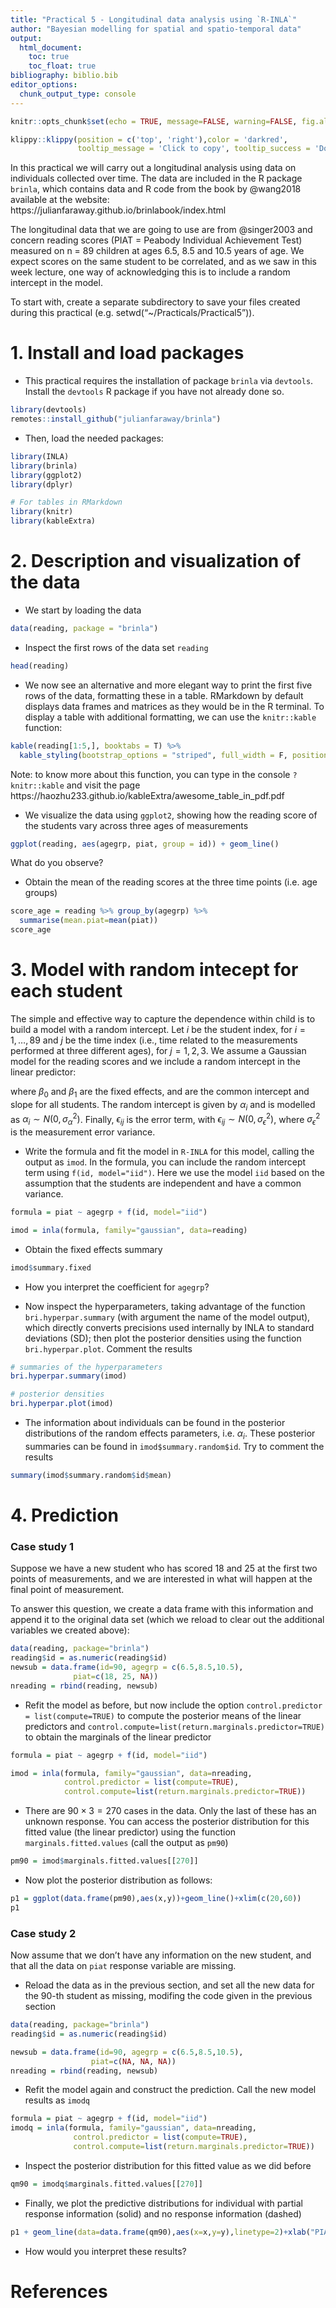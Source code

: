 ```yaml
---
title: "Practical 5 - Longitudinal data analysis using `R-INLA`"
author: "Bayesian modelling for spatial and spatio-temporal data"
output: 
  html_document:
    toc: true
    toc_float: true
bibliography: biblio.bib
editor_options: 
  chunk_output_type: console
---
```


\pagenumbering{gobble} 
\pagenumbering{arabic} 

```r
knitr::opts_chunk$set(echo = TRUE, message=FALSE, warning=FALSE, fig.align = "center", class.source='klippy')
```
```r
klippy::klippy(position = c('top', 'right'),color = 'darkred',
               tooltip_message = 'Click to copy', tooltip_success = 'Done')
```

In this practical we will carry out a longitudinal analysis using data on individuals collected over time. The data are included in the R package `brinla`, which contains data and R code from the book by @wang2018 available at the website: https://julianfaraway.github.io/brinlabook/index.html

The longitudinal data that we are going to use are from @singer2003 and concern reading scores (PIAT = Peabody Individual Achievement Test) measured on n = 89 children at ages 6.5, 8.5 and 10.5 years of age.
We expect scores on the same student to be correlated, and as we saw in this week lecture, one way of acknowledging this is to include a random intercept in the model.


To start with, create a separate subdirectory to save your files created during this practical (e.g. setwd("~/Practicals/Practical5")).


# 1. Install and load packages 

* This practical requires the installation of package `brinla` via `devtools`. Install the `devtools` R package if you have not already done so.

```r
library(devtools)
remotes::install_github("julianfaraway/brinla")
```

* Then, load the needed packages:
```r
library(INLA)         
library(brinla)  
library(ggplot2)
library(dplyr)

# For tables in RMarkdown
library(knitr)
library(kableExtra)
```


# 2. Description and visualization of the data

* We start by loading the data 
```r
data(reading, package = "brinla")
```

* Inspect the first rows of the data set `reading`
```r
head(reading)
```

* We now see an alternative and more elegant way to print the first five rows of the data, formatting these in a table. 
RMarkdown by default displays data frames and matrices as they would be in the R terminal. To display a table with additional formatting, we can use the `knitr::kable` function:

```r
kable(reading[1:5,], booktabs = T) %>%
  kable_styling(bootstrap_options = "striped", full_width = F, position = "center")
```
Note: to know more about this function, you can type in the console `?knitr::kable` and visit the page https://haozhu233.github.io/kableExtra/awesome_table_in_pdf.pdf


* We visualize the data using `ggplot2`, showing how the reading score of the students vary across three ages of measurements
```r
ggplot(reading, aes(agegrp, piat, group = id)) + geom_line()
```

What do you observe?


* Obtain the mean of the reading scores at the three time points (i.e. age groups)

```r
score_age = reading %>% group_by(agegrp) %>% 
  summarise(mean.piat=mean(piat))
score_age            
```


# 3. Model with random intecept for each student

The simple and effective way to capture the dependence within child is to build a model with a random intercept.
Let $i$ be the student index, for $i=1,\dots,89$ and $j$ be the time index (i.e., time related to the measurements performed at three different ages), for $j=1,2,3$. 
We assume a Gaussian model for the reading scores and we include a random intercept in the linear predictor:

\begin{equation*}
y_{ij} = \beta_0 + \beta_{1}t_j + \alpha_i + \epsilon_{ij} 
\end{equation*}

where $\beta_0$ and $\beta_1$ are the fixed effects, and are the common intercept and slope for all students. The random intercept is given by $\alpha_i$ and is modelled as $\alpha_i\sim N(0, \sigma^2_{\alpha})$. Finally, $\epsilon_{ij}$ is the error term,  with $\epsilon_{ij} \sim N(0, \sigma^2_{\epsilon})$, where $\sigma^2_{\epsilon}$ is the measurement error variance.

* Write the formula and fit the model in `R-INLA` for this model, calling the output as `imod`. In the formula, you can include the random intercept term using `f(id, model="iid")`. Here we use the model `iid` based on the assumption that the students are independent and have a common variance. 

```r
formula = piat ~ agegrp + f(id, model="iid")

imod = inla(formula, family="gaussian", data=reading)
```

* Obtain the fixed effects summary

```r
imod$summary.fixed
```

* How you interpret the coefficient for `agegrp `?


* Now inspect the hyperparameters, taking advantage of the function `bri.hyperpar.summary` (with argument the name of the model output), which directly converts precisions used internally by INLA to standard deviations (SD); then plot the posterior densities using the function `bri.hyperpar.plot`. Comment the results


```r
# summaries of the hyperparameters
bri.hyperpar.summary(imod)

# posterior densities
bri.hyperpar.plot(imod)
```

* The information about individuals can be found in the posterior distributions of the random effects parameters, i.e. $\alpha_i$. These posterior summaries can be found in `imod$summary.random$id`. Try to comment the results
 
```r
summary(imod$summary.random$id$mean)
```


# 4. Prediction 

### Case study 1

Suppose we have a new student who has scored 18 and 25 at the first two points of measurements, and we are interested in what will happen at the final point of measurement. 

To answer this question, we create a data frame with this information and append it to the original data set (which we reload to clear out the additional variables we created above):

```r
data(reading, package="brinla")
reading$id = as.numeric(reading$id)
newsub = data.frame(id=90, agegrp = c(6.5,8.5,10.5), 
              piat=c(18, 25, NA))
nreading = rbind(reading, newsub)
```

* Refit the model as before, but now include the option `control.predictor = list(compute=TRUE)`  to compute the posterior means of the linear predictors and `control.compute=list(return.marginals.predictor=TRUE)` to obtain the marginals of the linear predictor

```r
formula = piat ~ agegrp + f(id, model="iid")

imod = inla(formula, family="gaussian", data=nreading, 
            control.predictor = list(compute=TRUE),
            control.compute=list(return.marginals.predictor=TRUE))

```

* There are $90 \times 3 = 270$ cases in the data. Only the last of these has an unknown response. You can access  the posterior distribution for this fitted value (the linear predictor) using the function `marginals.fitted.values` (call the output as `pm90`)

```r
pm90 = imod$marginals.fitted.values[[270]]
```

* Now plot the posterior distribution as follows:
```r
p1 = ggplot(data.frame(pm90),aes(x,y))+geom_line()+xlim(c(20,60)) 
p1
```


### Case study 2

Now assume that we don't have any information on the new student, and that all the data on `piat` response variable are missing. 

* Reload the data as in the previous section, and set all the new data for the 90-th student as missing, modifing the code given in the previous section

```r
data(reading, package="brinla")
reading$id = as.numeric(reading$id)

newsub = data.frame(id=90, agegrp = c(6.5,8.5,10.5), 
                  piat=c(NA, NA, NA))
nreading = rbind(reading, newsub)

```

* Refit the model again and construct the prediction. Call the new model results as `imodq`
```r
formula = piat ~ agegrp + f(id, model="iid")
imodq = inla(formula, family="gaussian", data=nreading, 
              control.predictor = list(compute=TRUE),
              control.compute=list(return.marginals.predictor=TRUE))


```


* Inspect the posterior distribution for this fitted value as we did before
```r
qm90 = imodq$marginals.fitted.values[[270]]

```

* Finally, we plot the predictive distributions for individual with partial response information (solid) and no response information (dashed)
```r
p1 + geom_line(data=data.frame(qm90),aes(x=x,y=y),linetype=2)+xlab("PIAT")+ylab("density") 
```

* How would you interpret these results?

# References
